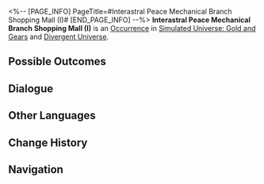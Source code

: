 <%-- [PAGE_INFO]
PageTitle=#Interastral Peace Mechanical Branch Shopping Mall (I)#
[END_PAGE_INFO] --%>
{{Stub}}
{{Simulated Universe Event Infobox
|id            = 20701
|title         = 
|image         = Occurrence IPC.png
|domains_su    = 
|domains_ext   = 
|domains_swarm = 
|domains_gng   = Unknown
|domains_du    = Unknown
|requirements  = 
|prev          = 
|next          = 
|characters    = 
|factions      = 
|order         = 
|order_du      = 
}}
'''Interastral Peace Mechanical Branch Shopping Mall (I)''' is an [[Divergent Universe/Occurrence|Occurrence]] in [[Simulated Universe: Gold and Gears]] and [[Divergent Universe]].

==Possible Outcomes==
{{Possible Outcomes
|choice_1 = Level up your Cognition.
|result_1 = Curio Obtained: Ambergris Cheese. Curio Obtained: Casket of Inaccuracy. Curio Obtained: Fruit of the Alien Tree.
|path_1   = Erudition
|modes_1  = gng

|choice_2 = Ambergris Cheese.
|result_2 = Curio Obtained: Ambergris Cheese.

|choice_3 = Casket of Inaccuracy.
|result_3 = Curio Obtained: Casket of Inaccuracy.

|choice_4 = Fruit of the Alien Tree.
|result_4 = Curio Obtained: Fruit of the Alien Tree.

}}
<!--
==Gameplay Notes==
* 
-->
==Dialogue==
{{Dialogue Start}}
:{{tx}}
{{Dialogue End}}

==Other Languages==
{{Other Languages
|en   = Interastral Peace Mechanical Branch Shopping Mall (I)
|zhs  = 星际和平机械分部商城（其一）
|zht  = 星際和平機械分部商城（其一）
|ja   = スターピースショッピングセンター・{{Rubi|機械支部|きかいしぶ}}（その1）
|ko   = 스타피스 기계 지점 상점 (1)
|es   = Centro comercial mecánico de la Paz Interastral (I)
|fr   = Centre commerciale mécanique de la Paix Interastrale (I)
|ru   = Торговый дом Механического филиала Межзвёздного мира I
|th   = ห้างจักรกลสันติภาพแห่งดวงดาวสาขาย่อย (1)
|vi   = Cửa Hàng Chi Nhánh Máy Móc Hành Tinh Hòa Bình 1
|de   = Interastrales Friedens-Einkaufszentrum – Mechanische Filiale (Teil 1)
|id   = Mall Interastral Peace Cabang Mekanik (1)
|pt   = Shopping da Filial Mecânica da Paz Interastral (I)
}}

==Change History==
{{Change History|1.6}}

==Navigation==
{{Occurrence Navbox}}